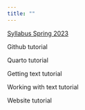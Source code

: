 ```yaml
---
title: ""
---
```


[Syllabus Spring 2023](files/729B_Spring_2023.pdf)

Github tutorial 

Quarto tutorial

Getting text tutorial

Working with text tutorial

Website tutorial
